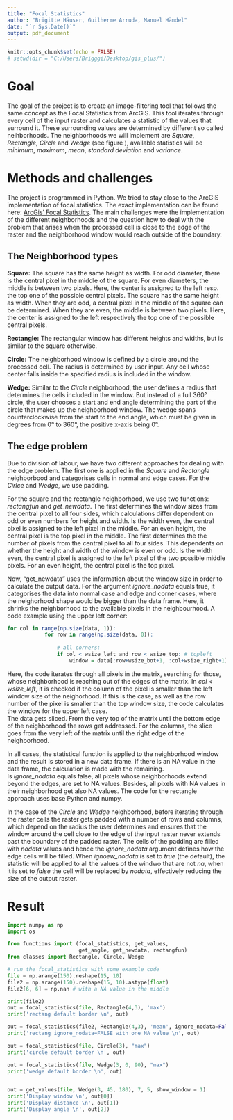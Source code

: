 ```yaml
---
title: "Focal Statistics"
author: "Brigitte Häuser, Guilherme Arruda, Manuel Händel"
date: "`r Sys.Date()`"
output: pdf_document
---
```


```r
knitr::opts_chunk$set(echo = FALSE)
# setwd(dir = "C:/Users/Brigggi/Desktop/gis_plus/")
```

# Goal

<!-- - Create an image-filtering tool that follows the same concept as the  -->
<!-- Focal  Statistics  from  ArcGIS. -> Maybe an example for application for focal statistics? -->
<!-- - Moving window of different shapes. -->
<!-- - Different summary statistics. -->

The goal of the project is to create an image-filtering tool that follows the same concept as the 
Focal  Statistics  from  ArcGIS. This tool iterates through every cell of the input raster and calculates a statistic of the values that surround it. These surrounding values are determined by different so called neihborhoods. The neighborhoods we will implement are *Square*, *Rectangle*, *Circle* and *Wedge* (see figure \ref{fig:neighb}), available statistics will be *minimum*, *maximum*, *mean*, *standard deviation* and *variance*.

<!-- I only describe three neighborhoods, since square and rectangle are basically the same. Don't know if we need to distinguish between them.

Ich habs jetzt gemacht, weil er das in der Aufgabenstellung ja auch so hatte. Hab dazu jetzt aber eigentlich auch keine starke Meinung, also wenns dich stört, machs weg. -->


# Methods and challenges

<!-- - Programmed in Python. -->
<!-- - Tried to stay close to the arc gis implementation -->
<!-- - Describe how the different windows get determined -->
<!-- - Describe what ignore_nodata does, especially concerning the edges of the array (pictures?) -->
<!-- - Two approaches for different neighborhoods (didn't want to discard the work, plus both work) -->
<!-- - Approach Rectangle (difficulties, packages, bla bla bla) -->
<!-- - Approach Circle, Wedge (difficulties, packages, bla bla bla) -->

<!-- Replaced 'border' with 'edge' in the whole text, you can decide if you want to do the same in the code or leave it as is... -->

The project is programmed in Python. We tried to stay close to the ArcGIS implementation of focal statistics. The exact implementation can be found here: [ArcGis' Focal Statistics](https://desktop.arcgis.com/en/arcmap/10.3/tools/spatial-analyst-toolbox/how-focal-statistics-works.htm). The main challenges were the implementation of the different neighborhoods and the question how to deal with the problem that arises when the processed cell is close to the edge of the raster and the neighborhood window would reach outside of the boundary.

## The Neighborhood types

**Square:** The square has the same height as width. For odd diameter, there is the central pixel in the middle of the square. For even diameters, the middle is between two pixels. Here, the center is assigned to the left resp. the top one of the possible central pixels.
<!-- Vorschlag -->
The square has the same height as width. When they are odd, a central pixel in the middle of the square can be determined. When they are even, the middle is between two pixels. Here, the center is assigned to the left respectively the top one of the possible central pixels.


**Rectangle:** The rectangular window has different heights and widths, but is similar to the square otherwise.  

**Circle:** The neighborhood window is defined by a circle around the processed cell. The radius is determined by user input. Any cell whose center falls inside the specified radius is included in the window.

**Wedge:** Similar to the *Circle* neighborhood, the user defines a radius that determines the cells included in the window. But instead of a full 360° circle, the user chooses a start and end angle determining the part of the circle that makes up the neighborhood window. The wedge spans counterclockwise from the start to the end angle, which must be given in degrees from 0° to 360°, the positive x-axis being 0°.





## The edge problem

Due to division of labour, we have two different approaches for dealing with the edge problem. The first one is applied in the *Square* and *Rectangle* neighborbood and categorises cells in normal and edge cases. For the *Cirlce* and *Wedge*, we use padding. 

For the square and the rectangle neighborhood, we use two functions: *rectangfun* and *get_newdata*. The first determines the window sizes from the central pixel to all four sides, which calculations differ dependent on odd or even numbers for height and width. Is the width even, the central pixel is assigned to the left pixel in the middle. For an even height, the central pixel is the top pixel in the middle.   <!-- Falls dir hier ne bessere Formulierung einfällt, her damit. -->
The first determines the the number of pixels from the central pixel to all four sides. This dependents on whether the height and width of the window is even or odd. Is the width even, the central pixel is assigned to the left pixel of the two possible middle pixels. For an even height, the central pixel is the top pixel.

Now, "get_newdata" uses the information about the window size in order to calculate the output data. For the argument *ignore_nodata* equals true, it categorises the data into normal case and edge and corner cases, where the neighorhood shape would be bigger than the data frame. Here, it shrinks the neighborhood to the available pixels in the neighbourhood. A code example using the upper left corner:

<!-- Soll ich das wegmachen? Ist das unnötig, evtl sogar verwirrend, oder ok? -->
<!-- Also ich denke wir könnten das egtl weg lassen, aber wir ham halt so wenig darum vielleicht einfach da lassen? -->

```r
for col in range(np.size(data, 1)):
            for row in range(np.size(data, 0)):
                
                # all corners:
                if col < wsize_left and row < wsize_top: # topleft
                    window = data[:row+wsize_bot+1, :col+wsize_right+1]
```

Here, the code iterates through all pixels in the matrix, searching for those, whose neighborhood is reaching out of the edges of the matrix. In *col < wsize_left*, it is checked if the column of the pixel is smaller than the left window size of the neighorhood. If this is the case, as well as the row number of the pixel is smaller than the top window size, the code calculates the window for the upper left case.  
The data gets sliced. From the very top of the matrix until the bottom edge of the neighborhood the rows get addressed. For the columns, the slice goes from the very left of the matrix until the right edge of the neighborhood.  

In all cases, the statistical function is applied to the neighborhood window and the result is stored in a new data frame. If there is an NA value in the data frame, the calculation is made with the remaining.  
Is *ignore_nodata* equals false, all pixels whose neighborhoods extend beyond the edges, are set to NA values. Besides, all pixels with NA values in their neighborhood get also NA values.
The code for the rectangle approach uses base Python and numpy.

In the case of the *Circle* and *Wedge* neighborhood, before iterating through the raster cells the raster gets padded with a number of rows and columns, which depend on the radius the user determines and ensures that the window around the cell close to the edge of the input raster never extends past the boundary of the padded raster. The cells of the padding are filled with *nodata* values and hence the *ignore_nodata* argument defines how the edge cells will be filled. When *ignoew_nodata* is set to *true* (the default), the statistic will be applied to all the values of the windwo that are not *na*, when it is set to *false* the cell will be replaced by *nodata*, effectively reducing the size of the output raster.

# Result

<!-- - Different test array. -->
<!-- - Showing all neighborhoods and statistics -->
<!-- - Should we include the debug arrays, that show the window, not the actual result? 

Was meinst du damit? -->



```python
import numpy as np
import os

from functions import (focal_statistics, get_values,
                       get_angle, get_newdata, rectangfun)
from classes import Rectangle, Circle, Wedge

# run the focal_statistics with some example code
file = np.arange(150).reshape(15, 10)
file2 = np.arange(150).reshape(15, 10).astype(float)
file2[6, 6] = np.nan # with a NA value in the middle

print(file2)
out = focal_statistics(file, Rectangle(4,3), 'max')
print('rectang default border \n', out)

out = focal_statistics(file2, Rectangle(4,3), 'mean', ignore_nodata=False)
print('rectang ignore_nodata=FALSE with one NA value \n', out)

out = focal_statistics(file, Circle(3), "max")
print('circle default border \n', out)

out = focal_statistics(file, Wedge(3, 0, 90), "max")
print('wedge default border \n', out)


out = get_values(file, Wedge(3, 45, 180), 7, 5, show_window = 1)
print('Display window \n', out[0])
print('Display distance \n', out[1])
print('Display angle \n', out[2])
```

